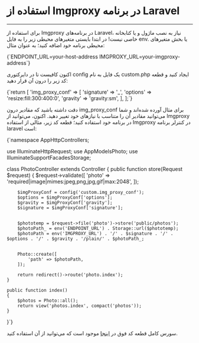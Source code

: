 

<Layout>
<Head>
<title>مستندات استفاده از imgproxy در Laravel - لیارا</title>
</Head>

# استفاده از Imgproxy در برنامه Laravel
<hr className="mb-2" />


برای استفاده از Imgproxy در برنامه‌های Laravel، نیاز به نصب ماژول و یا کتابخانه خاصی نیست! 
در ابتدا بایستی متغیرهای محیطی زیر را به فایل <Important>env.</Important> یا بخش متغیرهای محیطی برنامه خود اضافه کنید؛ به عنوان مثال:

<div className="h-4" />
<div dir='ltr'>
    <Highlight className="py">
      {`ENDPOINT_URL=your-host-address 
IMGPROXY_URL=your-imgproxy-address`}
    </Highlight>
</div>
<div className="h-2" />


اکنون کافیست تا در دایرکتوری <Important>config</Important> یک فایل به نام <Important>custom.php</Important> ایجاد کنید و قطعه کد زیر را درون آن قرار دهید:


<div className="h-4" />
<div dir='ltr'>
    <Highlight className="php">
      {`<?php

return [
    'img_proxy_conf' => [
        'signature' => '_',
        'options' => 'resize:fill:300:400:0',
        'gravity' => 'gravity:sm',
    ],
];`}
    </Highlight>
</div>
<div className="h-2" />

دقت داشته باشید که مقادیر درون <Important>img_proxy_conf</Important> برای مثال آورده شده‌اند و شما می‌توانید مقادیر آن را متناسب با نیازهای خود تغییر دهید.
اکنون، می‌توانید از Imgproxy در برنامه خود استفاده کنید؛ قطعه کد زیر، مثالی از استفاده Imgproxy در کنترلر برنامه laravel است:


<div className="h-4" />
<div dir='ltr'>
    <Highlight className="php">
      {`<?php

namespace AppHttpControllers;

use IlluminateHttpRequest;
use AppModelsPhoto;
use IlluminateSupportFacadesStorage;

class PhotoController extends Controller
{
    public function store(Request $request)
    {
        $request->validate([
            'photo' => 'required|image|mimes:jpeg,png,jpg,gif|max:2048',
        ]);

        $imgProxyConf = config('custom.img_proxy_conf');
        $options = $imgProxyConf['options'];
        $gravity = $imgProxyConf['gravity'];
        $signature = $imgProxyConf['signature'];


        $phototemp = $request->file('photo')->store('public/photos');
        $photoPath_ = env('ENDPOINT_URL') . Storage::url($phototemp);
        $photoPath = env('IMGPROXY_URL') . '/' . $signature . '/' . $options . '/' . $gravity . '/plain/' . $photoPath_;


        Photo::create([
            'path' => $photoPath,
        ]);

        return redirect()->route('photo.index');
    }
    
    public function index()
    {
        $photos = Photo::all();
        return view('photos.index', compact('photos'));
    }
}`}
    </Highlight>
</div>
<div className="h-2" />

<Alert variant="info">
<p>
سورس کامل قطعه کد فوق در <a href="https://github.com/liara-cloud/imgproxy-getting-started/tree/laravel-app" className="blue-link">اینجا</a> موجود است که می‌توانید از آن استفاده کنید.
</p>
</Alert>


</Layout>